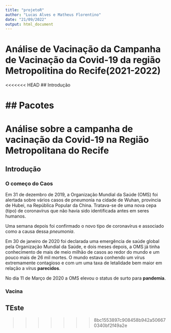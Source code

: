 ```yaml
---
title: "projetoR"
author: "Lucas Alves e Matheus Florentino"
date: "21/09/2022"
output: html_document
---
```


# Análise de Vacinação da Campanha de Vacinação da Covid-19 da região Metropolitina do Recife(2021-2022){.tabset}

<<<<<<< HEAD
##   Introdução

## Pacotes{.tabset}
=======
# Análise sobre a campanha de vacinação da Covid-19 na Região Metropolitana do Recife {.tabset}

## Introdução {.tabset} 
### O começo do **Caos**
Em 31 de dezembro de 2019, a Organização Mundial da Saúde (OMS) foi alertada sobre vários casos de pneumonia na cidade de Wuhan, província de Hubei, na República Popular da China. Tratava-se de uma nova cepa (tipo) de coronavírus que não havia sido identificada antes em seres humanos. 

Uma semana depois foi confirmado o novo tipo de coronavírus e associado como a causa dessa *pneumonia*. 

Em 30 de janeiro de 2020 foi declarada uma emergência de saúde global pela Organização Mundial da Saúde, e dois meses depois, a OMS já tinha conhecimento de mais de meio milhão de casos ao redor do mundo e um pouco mais de 26 mil mortes. O mundo estava conhendo um vírus extremamente contagioso e com um uma taxa de letalidade bem maior em relação a vírus **parecidos**.

No dia 11 de Março de 2020 a OMS elevou o status de surto para **pandemia**.

### Vacina

## TEste
>>>>>>> 8bc1553897c908458b942a506670340bf2f49a2e
